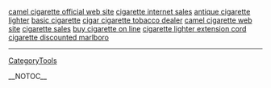 <a href= http://camel-cigarette-official-web-site.lacprojet.info >camel cigarette official web site</a>   <a href= http://cigarette-internet-sales.lacprojet.info >cigarette internet sales</a>   <a href= http://antique-cigarette-lighter.lacprojet.info >antique cigarette lighter</a>   <a href= http://basic-cigarette.lacprojet.info >basic cigarette</a>   <a href= http://cigar-cigarette-tobacco-dealer.lacprojet.info >cigar cigarette tobacco dealer</a>   <a href= http://camel-cigarette-web-site.lacprojet.info >camel cigarette web site</a>   <a href= http://cigarette-sales.lacprojet.info >cigarette sales</a>   <a href= http://buy-cigarette-on-line.lacprojet.info >buy cigarette on line</a>   <a href= http://cigarette-lighter-extension-cord.lacprojet.info >cigarette lighter extension cord</a>   <a href= http://cigarette-discounted-marlboro.lacprojet.info >cigarette discounted marlboro</a>
----
[[CategoryTools]]

__NOTOC__